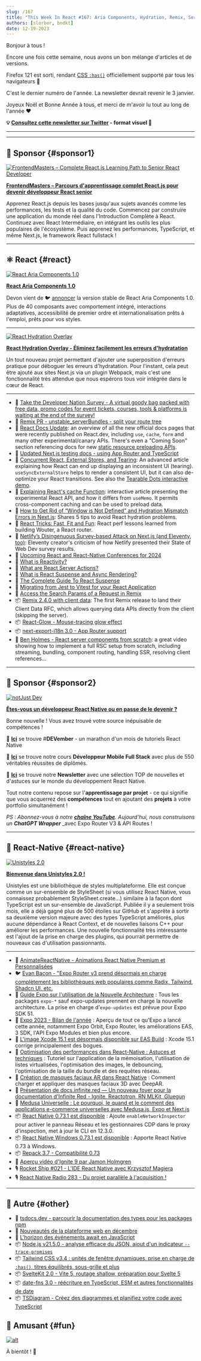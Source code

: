 ```yaml
---
slug: /167
title: "This Week In React #167: Aria Components, Hydration, Remix, Server Components, useSyncExternalStore, cache, perf, Glow, Unistyles, Expo, :has(), Tailwind, date-fns..."
authors: [slorber, bndkt]
date: 12-19-2023
---
```


Bonjour à tous !

Encore une fois cette semaine, nous avons un bon mélange d'articles et de versions.

Firefox 121 est sorti, rendant [CSS `:has()`](https://twitter.com/stefanjudis/status/1737366970566053927) officiellement supporté par tous les navigateurs 🥲

C'est le dernier numéro de l'année. La newsletter devrait revenir le 3 janvier.

Joyeux Noël et Bonne Année à tous, et merci de m'avoir lu tout au long de l'année ❤️️

<!-- truncate -->

**💡 [Consultez cette newsletter sur Twitter](https://slo.im/thread) - format visuel 🎨**

---


<Support />

---

## 💸 Sponsor {#sponsor1}

[![FrontendMasters – Complete React.js Learning Path to Senior React Developer](/emails/issues/158/frontendmasters.jpg)](https://frontendmasters.com/learn/react/?utm_source=newsletter&utm_medium=thisweekinreact&utm_campaign=reactpath)

**[FrontendMasters – Parcours d'apprentissage complet React.js pour devenir développeur React senior](https://frontendmasters.com/learn/react/?utm_source=newsletter&utm_medium=thisweekinreact&utm_campaign=reactpath)**

Apprenez React.js depuis les bases jusqu'aux sujets avancés comme les performances, les tests et la qualité du code. Commencez par construire une application du monde réel dans l'Introduction Complète à React. Continuez avec React Intermédiaire, en intégrant les outils les plus populaires de l'écosystème. Puis apprenez les performances, TypeScript, et même Next.js, le framework React fullstack !

---

## ⚛️ React {#react}

[![**React Aria Components 1.0**](/emails/issues/167/reactaria.jpg)](https://react-spectrum.adobe.com/releases/2023-12-20.html)

[**React Aria Components 1.0**](https://react-spectrum.adobe.com/releases/2023-12-20.html)

Devon vient de 🐦 [annoncer](https://twitter.com/devongovett/status/1737516074663362843) la version stable de React Aria Components 1.0. Plus de 40 composants avec comportement intégré, interactions adaptatives, accessibilité de premier ordre et internationalisation prêts à l'emploi, prêts pour vos styles.

---

[![**React Hydration Overlay**](/emails/issues/167/hydration.jpg)](https://www.builder.io/blog/announcing-react-hydration-overlay)

[**React Hydration Overlay - Éliminez facilement les erreurs d'hydratation**](https://www.builder.io/blog/announcing-react-hydration-overlay)

Un tout nouveau projet permettant d'ajouter une superposition d'erreurs pratique pour déboguer les erreurs d'hydratation. Pour l'instant, cela peut être ajouté aux sites Next.js via un plugin Webpack, mais c'est une fonctionnalité très attendue que nous espérons tous voir intégrée dans le cœur de React.

---

- 💸 [Take the Developer Nation Survey - A virtual goody bag packed with free data, promo codes for event tickets, courses, tools & platforms is waiting at the end of the survey!](https://developereconomics.net/?member_id=thisweekinreact&utm_medium=nl_ad3)
- 👀 [Remix PR - unstable_serverBundles - split your route tree](https://github.com/remix-run/remix/pull/8332)
- 📖 [React Docs Update](https://github.com/reactwg/server-components/discussions/7): an overview of all the new official docs pages that were recently published on React.dev, including `use`, `cache`, `form` and many other experimental/canary APIs. There's even a "Coming Soon" section referencing docs for new [static resource preloading APIs](https://github.com/reactjs/react.dev/pull/6459).
- 📖 [Updated Next.js testing docs - using App Router and TypeScript](https://nextjs.org/docs/app/building-your-application/testing)
- 📜 [Concurrent React, External Stores, and Tearing](https://interbolt.org/blog/react-ui-tearing/): An advanced article explaining how React can end up displaying an inconsistent UI (tearing). `useSyncExternalStore` helps to render a consistent UI, but it can also de-optimize your React transitions. See also the [Tearable Dots interactive demo](https://tearabledots.com/).
- 📜 [Explaining React's cache Function](https://unicorn-utterances.com/posts/explaining-reacts-cache-function): interactive article presenting the experimental React API, and how it differs from `useMemo`. It permits cross-component caching and can be used to preload data.
- 📜 [How to Get Rid of “Window is Not Defined” and Hydration Mismatch Errors in Next.js](https://medium.com/@eric.burel/how-to-get-rid-of-window-is-not-defined-and-hydration-mismatch-errors-in-next-js-567cc51b4a17): Shares 5 tips to avoid React hydration problems.
- 📜 [React Tricks: Fast, Fit and Fun](https://molefrog.com/notes/react-tricks): React perf lessons learned from building Wouter, a React router.
- 📜 [Netlify’s Disingenuous Survey-based Attack on Next.js (and Eleventy, too)](https://www.zachleat.com/web/netlify-and-nextjs/): Eleventy creator's criticism of how Netlify presented their State of Web Dev survey results.
- 📜 [Upcoming React and React-Native Conferences for 2024](https://thoughtbot.com/blog/upcoming-react-and-react-native-conferences-for-2024)
- 📜 [What is Reactivity?](https://unicorn-utterances.com/posts/what-is-reactivity)
- 📜 [What are React Server Actions?](https://unicorn-utterances.com/posts/what-are-react-server-actions)
- 📜 [What is React Suspense and Async Rendering?](https://unicorn-utterances.com/posts/what-is-react-suspense-and-async-rendering)
- 📜 [The Complete Guide To React Suspense](https://www.debugbear.com/blog/guide-to-react-suspense)
- 📜 [Migrating from Jest to Vitest for your React Application](https://dev.to/opensauced/migrating-from-jest-to-vitest-for-your-react-application-1b75)
- 📜 [Access the Search Params of a Request in Remix](https://sergiodxa.com/tutorials/access-the-search-params-of-a-request-in-remix)
- 📦 [Remix 2.4.0 with client data](https://github.com/remix-run/remix/blob/main/CHANGELOG.md#v240): The first Remix release to land their Client Data RFC, which allows querying data APIs directly from the client (skipping the server).
- 📦 [React-Glow - Mouse-tracing glow effect](https://github.com/codaworks/react-glow)
- 📦 [next-export-i18n 3.0 - App Router support](https://github.com/martinkr/next-export-i18n)
- 🎥 [Ben Holmes - React server components from scratch](https://www.youtube.com/watch?v=MaebEqhZR84): a great video showing how to implement a full RSC setup from scratch, including streaming, bundling, component routing, handling SSR, resolving client references...

<SubscribeFormEmbed placement="middle" />

---

## 💸 Sponsor {#sponsor2}

[![notJust Dev](/emails/issues/167/notjustdev.jpg)](https://www.youtube.com/@notjustdev/live?sub_confirmation=1)

**[Êtes-vous un développeur React Native ou en passe de le devenir ?](https://www.youtube.com/@notjustdev/live?sub_confirmation=1)**

Bonne nouvelle ! Vous avez trouvé votre source inépuisable de compétences !

🎄 [**Ici**](https://www.youtube.com/watch?v=bIQII7gTXDE&list=PLY3ncAV1dSVA9ltOEMgzT8ZTZiccpOUkX) se trouve #**DEVember** - un marathon d'un mois de tutoriels React Native

🚀 [**Ici**](https://academy.notjust.dev/?utm_source=newsletter&utm_medium=Course&utm_campaign=thisweekinreact#section-1687709246499) se trouve notre cours **Développeur Mobile Full Stack** avec plus de 550 véritables réussites de diplômés.

💌 [**Ici**](https://assets.notjust.dev/profile?utm_source=newsletter&utm_medium=OurNewsletter&utm_campaign=thisweekinreact) se trouve notre **Newsletter** avec une sélection TOP de nouvelles et d'astuces sur le monde du développement React Native.

Tout notre contenu repose sur l'**apprentissage par projet** - ce qui signifie que vous acquerrez des **compétences** tout en ajoutant des **projets** à votre portfolio simultanément !

_PS : Abonnez-vous à notre_ [**_chaîne YouTube_**](https://www.youtube.com/@notjustdev/live?sub_confirmation=1)_. Aujourd'hui, nous construisons un_ **_ChatGPT Wrapper_** \_avec Expo Router V3 & API Routes !

---

## 📱 React-Native {#react-native}

[![Unistyles 2.0](/emails/issues/167/unistyles20.jpg)](https://www.youtube.com/@notjustdev/live?sub_confirmation=1)

[**Bienvenue dans Unistyles 2.0 !**](https://www.reactnativecrossroads.com/posts/unistyles-2-preview)

Unistyles est une bibliothèque de styles multiplateforme. Elle est conçue comme un sur-ensemble de StyleSheet (si vous utilisez React Native, vous connaissez probablement StyleSheet.create...) similaire à la façon dont TypeScript est un sur-ensemble de JavaScript. Publiée il y a seulement trois mois, elle a déjà gagné plus de 500 étoiles sur GitHub et s'apprête à sortir sa deuxième version majeure avec des types TypeScript améliorés, plus aucune dépendance à React Context, et de nouvelles liaisons C++ pour améliorer les performances. Une nouvelle fonctionnalité très intéressante est l'ajout de la prise en charge des plugins, qui pourrait permettre de nouveaux cas d'utilisation passionnants.

---

- 💸 [AnimateReactNative - Animations React Native Premium et Personnalisées](https://www.animatereactnative.com/?utm_source=thisweekinreact.com)
- 🐦 [Evan Bacon - "Expo Router v3 prend désormais en charge complètement les bibliothèques web populaires comme Radix, Tailwind, Shadcn UI, etc.](https://twitter.com/Baconbrix/status/1735011941431595149)
- 📖 [Guide Expo sur l'utilisation de la Nouvelle Architecture](https://docs.expo.dev/guides/new-architecture/) : Tous les packages `expo-*` sauf expo-updates prennent en charge la nouvelle architecture. La prise en charge d'`expo-updates` est prévue pour Expo SDK 51.
- 📜 [Expo 2023 - Bilan de l'année](https://expo.dev/changelog/2023/12-20-2023-year-in-review) : Aperçu de tout ce qu'Expo a lancé cette année, notamment Expo Orbit, Expo Router, les améliorations EAS, 3 SDK, l'API Expo Modules et bien plus encore.
- 📜 [L'image Xcode 15.1 est désormais disponible sur EAS Build](https://expo.dev/changelog/2023/12-19-eas-build-xcode-15.1-image) : Xcode 15.1 corrige principalement des bogues.
- 📜 [Optimisation des performances dans React-Native : Astuces et techniques](https://thoughtbot.com/blog/optimizing-performance-in-react-native-tips-and-techniques) : Tutoriel sur l'application de la mémoisation, l'utilisation de listes virtualisées, l'optimisation des images, le debouncing, l'optimisation de la taille du bundle et des requêtes réseau.
- 📜 [Création de masques faciaux AR dans React Native](https://blog.logrocket.com/building-ar-face-masks-react-native/) : Comment charger et appliquer des masques faciaux 3D avec DeepAR.
- 📜 [Présentation de docs.infinite.red — Un nouveau foyer pour la documentation d'Infinite Red - Ignite, Reactotron, RN MLKit, Gluegun](https://shift.infinite.red/introducing-docs-infinite-red-a-new-home-for-infinite-reds-documentation-6f4b25f7a1a4)
- 📜 [Medusa Universelle : Le pourquoi, le quand et le comment des applications e-commerce universelles avec Medusa.js, Expo et Next.js](https://bidah.hashnode.dev/universal-medusa-the-why-when-and-how-of-universal-e-commerce-apps-with-medusajs-expo-and-nextjs)
- 📦 [React Native 0.73.1 est disponible](https://github.com/facebook/react-native/releases/tag/v0.73.1) : Ajoute `enableNetworkInspector` pour activer le panneau Réseau et les gestionnaires CDP dans le proxy d'inspection, met à jour le CLI en 12.3.0.
- 📦 [React Native Windows 0.73.1 est disponible](https://github.com/microsoft/react-native-windows/releases/tag/react-native-windows_v0.73.1) : Apporte React Native 0.73 à Windows.
- 📦 [Repack 3.7 - Compatibilité 0.73](https://github.com/callstack/repack/releases/tag/%40callstack%2Frepack%403.7.0)
- 🎥 [Aperçu vidéo d'Ignite 9 par Jamon Holmgren](https://youtu.be/QmkMsUYrTlk?si=p9rvLM-EMggZNcft)
- 🎙️ [Rocket Ship #021 - L'IDE React Native avec Krzysztof Magiera](https://podcast.galaxies.dev/episodes/021-the-react-native-ide-with-krzysztof-magiera)
- 🎙️ [React Native Radio 283 - Du projet parallèle à l'acquisition !](https://reactnativeradio.com/episodes/rnr-283-from-side-hustle-to-top-charts-with-simon-reggiani)

---

## 🔀 Autre {#other}

- 📖 [tsdocs.dev - parcourir la documentation des types pour les packages npm](https://tsdocs.dev/)
- 📜 [Nouveautés de la plateforme web en décembre](https://web.dev/blog/web-platform-12-2023)
- 📜 [L'horizon des événements await en JavaScript](https://frontside.com/blog/2023-12-11-await-event-horizon/)
- 📦 [Node.js v21.5.0 - analyse efficace du JSON, ajout d'un indicateur `--trace-promises`](https://nodejs.org/en/blog/release/v21.5.0)
- 📦 [Tailwind CSS v3.4 : unités de fenêtre dynamiques, prise en charge de `:has()`, titres équilibrés, sous-grille et plus](https://tailwindcss.com/blog/tailwindcss-v3-4)
- 📦 [SvelteKit 2.0 - Vite 5, routage shallow, préparation pour Svelte 5](https://svelte.dev/blog/sveltekit-2)
- 📦 [date-fns 3.0 - réécriture en TypeScript, ESM et autres fonctionnalités de date](https://blog.date-fns.org/v3-is-out/)
- 📦 [TSDiagram - Créez des diagrammes et planifiez votre code avec TypeScript](https://github.com/3rd/tsdiagram)

## 🤭 Amusant {#fun}

[![alt](/emails/issues/167/meme.jpg)](https://twitter.com/sebastienlorber/status/1737380479383277636)

À bientôt ! 👋